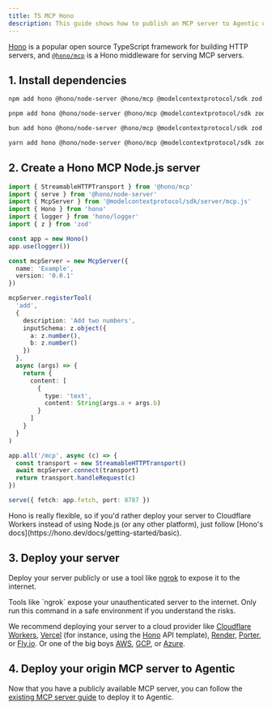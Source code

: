 ```yaml
---
title: TS MCP Hono
description: This guide shows how to publish an MCP server to Agentic using TypeScript and Hono's MCP support.
---
```


[Hono](https://hono.dev) is a popular open source TypeScript framework for building HTTP servers, and [`@hono/mcp`](https://github.com/honojs/middleware/tree/main/packages/mcp) is a Hono middleware for serving MCP servers.

## 1. Install dependencies

<CodeGroup>

```bash npm
npm add hono @hono/node-server @hono/mcp @modelcontextprotocol/sdk zod
```

```bash pnpm
pnpm add hono @hono/node-server @hono/mcp @modelcontextprotocol/sdk zod
```

```bash bun
bun add hono @hono/node-server @hono/mcp @modelcontextprotocol/sdk zod
```

```bash yarn
yarn add hono @hono/node-server @hono/mcp @modelcontextprotocol/sdk zod
```

</CodeGroup>

## 2. Create a Hono MCP Node.js server

```ts server.ts
import { StreamableHTTPTransport } from '@hono/mcp'
import { serve } from '@hono/node-server'
import { McpServer } from '@modelcontextprotocol/sdk/server/mcp.js'
import { Hono } from 'hono'
import { logger } from 'hono/logger'
import { z } from 'zod'

const app = new Hono()
app.use(logger())

const mcpServer = new McpServer({
  name: 'Example',
  version: '0.0.1'
})

mcpServer.registerTool(
  'add',
  {
    description: 'Add two numbers',
    inputSchema: z.object({
      a: z.number(),
      b: z.number()
    })
  },
  async (args) => {
    return {
      content: [
        {
          type: 'text',
          content: String(args.a + args.b)
        }
      ]
    }
  }
)

app.all('/mcp', async (c) => {
  const transport = new StreamableHTTPTransport()
  await mcpServer.connect(transport)
  return transport.handleRequest(c)
})

serve({ fetch: app.fetch, port: 8787 })
```

<Note>
  Hono is really flexible, so if you'd rather deploy your server to Cloudflare
  Workers instead of using Node.js (or any other platform), just follow [Hono's
  docs](https://hono.dev/docs/getting-started/basic).
</Note>

## 3. Deploy your server

Deploy your server publicly or use a tool like [ngrok](https://ngrok.com) to expose it to the internet.

<Warning>
  Tools like `ngrok` expose your unauthenticated server to the internet. Only
  run this command in a safe environment if you understand the risks.
</Warning>

We recommend deploying your server to a cloud provider like [Cloudflare Workers](https://workers.cloudflare.com), [Vercel](https://vercel.com/guides/hosting-backend-apis) (for instance, using the [Hono](https://vercel.com/templates/hono/hono-on-vercel) API template), [Render](https://render.com/docs/deploy-fastapi), [Porter](https://docs.porter.run/guides/nodejs/deploy-nodejs), or [Fly.io](https://fly.io/docs/python/frameworks/fastapi/). Or one of the big boys [AWS](https://aws.amazon.com), [GCP](https://cloud.google.com), or [Azure](https://azure.microsoft.com).

## 4. Deploy your origin MCP server to Agentic

Now that you have a publicly available MCP server, you can follow the [existing MCP server guide](/publishing/guides/existing-mcp-server) to deploy it to Agentic.
